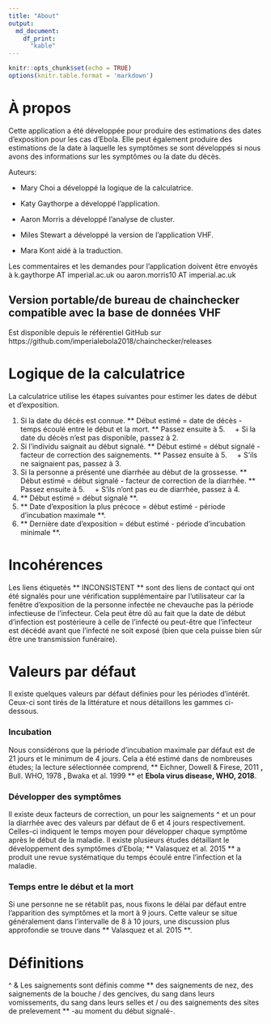 ```yaml
---
title: "About"
output: 
  md_document:
    df_print:
      "kable"
---
```


```r
knitr::opts_chunk$set(echo = TRUE)
options(knitr.table.format = 'markdown')
```

# À propos

Cette application a été développée pour produire des estimations des dates d'exposition pour les cas d'Ebola. Elle peut également produire des estimations de la date à laquelle les symptômes se sont développés si nous avons des informations sur les symptômes ou la date du décès.

Auteurs:

* Mary Choi a développé la logique de la calculatrice.

* Katy Gaythorpe a développé l'application.

* Aaron Morris a développé l'analyse de cluster.

* Miles Stewart a développé la version de l'application VHF.

* Mara Kont aidé à la traduction.

Les commentaires et les demandes pour l'application doivent être envoyés à k.gaythorpe AT imperial.ac.uk ou aaron.morris10 AT imperial.ac.uk

## Version portable/de bureau de chainchecker compatible avec la base de données VHF

Est disponible depuis le référentiel GitHub sur https://github.com/imperialebola2018/chainchecker/releases

# Logique de la calculatrice

La calculatrice utilise les étapes suivantes pour estimer les dates de début et d'exposition.

1. Si la date du décès est connue. ** Début estimé = date de décès - temps écoulé entre le début et la mort. ** Passez ensuite à 5.
    + Si la date du décès n'est pas disponible, passez à 2.
2. Si l'individu saignait au début signalé. ** Début estimé = début signalé - facteur de correction des saignements. ** Passez ensuite à 5.
    + S'ils ne saignaient pas, passez à 3.
3. Si la personne a présenté une diarrhée au début de la grossesse. ** Début estimé = début signalé - facteur de correction de la diarrhée. ** Passez ensuite à 5.
    + S'ils n'ont pas eu de diarrhée, passez à 4.
4. ** Début estimé = début signalé **.
5. ** Date d'exposition la plus précoce = début estimé - période d'incubation maximale **.
6. ** Dernière date d'exposition = début estimé - période d'incubation minimale **.

# Incohérences

Les liens étiquetés ** INCONSISTENT ** sont des liens de contact qui ont été signalés pour une vérification supplémentaire par l'utilisateur car la fenêtre d'exposition de la personne infectée ne chevauche pas la période infectieuse de l'infecteur. Cela peut être dû au fait que la date de début d'infection est postérieure à celle de l'infecté ou peut-être que l'infecteur est décédé avant que l'infecté ne soit exposé (bien que cela puisse bien sûr être une transmission funéraire).

# Valeurs par défaut

Il existe quelques valeurs par défaut définies pour les périodes d'intérêt. Ceux-ci sont tirés de la littérature et nous détaillons les gammes ci-dessous.

### Incubation

Nous considérons que la période d'incubation maximale par défaut est de 21 jours et le minimum de 4 jours.
Cela a été estimé dans de nombreuses études; la lecture sélectionnée comprend, ** Eichner, Dowell & Firese, 2011 **, ** Bull. WHO, 1978 **, ** Bwaka et al. 1999 ** et **Ebola virus disease, WHO, 2018**.


### Développer des symptômes

Il existe deux facteurs de correction, un pour les saignements ^ et un pour la diarrhée avec des valeurs par défaut de 6 et 4 jours respectivement. Celles-ci indiquent le temps moyen pour développer chaque symptôme après le début de la maladie. Il existe plusieurs études détaillant le développement des symptômes d'Ebola; ** Valasquez et al. 2015 ** a produit une revue systématique du temps écoulé entre l'infection et la maladie.

### Temps entre le début et la mort

Si une personne ne se rétablit pas, nous fixons le délai par défaut entre l'apparition des symptômes et la mort à 9 jours. Cette valeur se situe généralement dans l'intervalle de 8 à 10 jours, une discussion plus approfondie se trouve dans ** Valasquez et al. 2015 **.

# Définitions

^ & Les saignements sont définis comme ** des saignements de nez, des saignements de la bouche / des gencives, du sang dans leurs vomissements, du sang dans leurs selles et / ou des saignements des sites de prelevement ** -au moment du début signalé-.